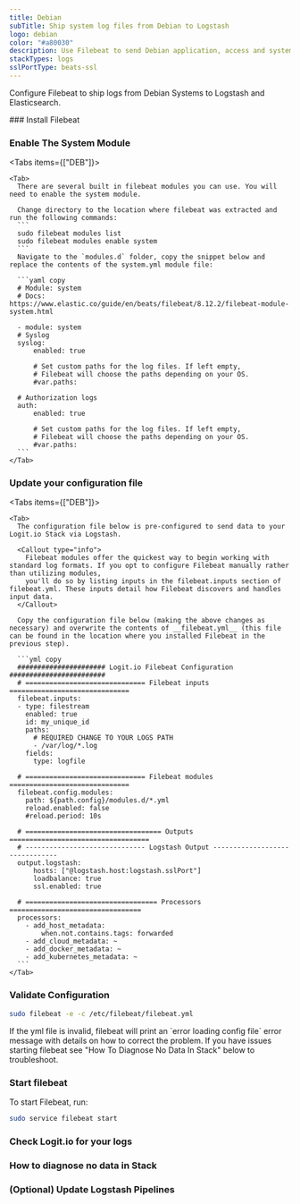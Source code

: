 ```yaml
---
title: Debian
subTitle: Ship system log files from Debian to Logstash
logo: debian
color: "#a80030"
description: Use Filebeat to send Debian application, access and system logs to your ELK stacks. Configure Filebeat to send Debian system logs to Logstash or Elasticsearch.
stackTypes: logs
sslPortType: beats-ssl
---
```


Configure Filebeat to ship logs from Debian Systems to Logstash and Elasticsearch.

<Steps>
  ### Install Filebeat

  <InstallFilebeat />

  ### Enable The System Module
  <Tabs items={["DEB"]}>
  
    <Tab>
      There are several built in filebeat modules you can use. You will need to enable the system module.

      Change directory to the location where filebeat was extracted and run the following commands:
      ```
      sudo filebeat modules list
      sudo filebeat modules enable system
      ```
      Navigate to the `modules.d` folder, copy the snippet below and replace the contents of the system.yml module file:

      ```yaml copy
      # Module: system
      # Docs: https://www.elastic.co/guide/en/beats/filebeat/8.12.2/filebeat-module-system.html

      - module: system
      # Syslog
      syslog:
          enabled: true

          # Set custom paths for the log files. If left empty,
          # Filebeat will choose the paths depending on your OS.
          #var.paths:

      # Authorization logs
      auth:
          enabled: true

          # Set custom paths for the log files. If left empty,
          # Filebeat will choose the paths depending on your OS.
          #var.paths:
      ```
    </Tab>
  </Tabs>

  ### Update your configuration file

  <Tabs items={["DEB"]}>
    
    <Tab>
      The configuration file below is pre-configured to send data to your Logit.io Stack via Logstash.

      <Callout type="info">
        Filebeat modules offer the quickest way to begin working with standard log formats. If you opt to configure Filebeat manually rather than utilizing modules, 
        you'll do so by listing inputs in the filebeat.inputs section of filebeat.yml. These inputs detail how Filebeat discovers and handles input data. 
      </Callout>

      Copy the configuration file below (making the above changes as necessary) and overwrite the contents of __filebeat.yml__ (this file can be found in the location where you installed Filebeat in the previous step).
    
      ```yml copy
      ###################### Logit.io Filebeat Configuration ########################
      # ============================== Filebeat inputs ==============================
      filebeat.inputs:
      - type: filestream
        enabled: true
        id: my_unique_id
        paths:
          # REQUIRED CHANGE TO YOUR LOGS PATH
          - /var/log/*.log
        fields:
          type: logfile  

      # ============================== Filebeat modules ==============================
      filebeat.config.modules:
        path: ${path.config}/modules.d/*.yml
        reload.enabled: false
        #reload.period: 10s

      # ================================== Outputs ===================================
      # ------------------------------ Logstash Output -------------------------------
      output.logstash:
          hosts: ["@logstash.host:logstash.sslPort"]
          loadbalance: true
          ssl.enabled: true

      # ================================= Processors =================================
      processors:
        - add_host_metadata:
            when.not.contains.tags: forwarded
        - add_cloud_metadata: ~
        - add_docker_metadata: ~
        - add_kubernetes_metadata: ~
      ```
    </Tab>
    
  </Tabs>

  ### Validate Configuration

  ```bash copy
  sudo filebeat -e -c /etc/filebeat/filebeat.yml
  ```

  <Callout type="info">   
    If the yml file is invalid, filebeat will print an `error loading config file` error message with details on how to correct the problem. If you have 
    issues starting filebeat see "How To Diagnose No Data In Stack" below to troubleshoot.
  </Callout>

  ### Start filebeat

  To start Filebeat, run:

  ```bash copy
  sudo service filebeat start
  ```

  ### Check Logit.io for your logs

  <LaunchStack utmMedium="logs" utmCampaign="debian" source="debian" />

  ### How to diagnose no data in Stack

  <DiagnoseNoData />

  ### (Optional) Update Logstash Pipelines

  <LogstashPipeline />

</Steps>